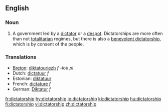 ==English==

===Noun===
{{en-noun}}

#A government led by a [[dictator]] or a [[despot]].  Dictatorships are more often than not [[totalitarian]] regimes, but there is also a [[benevolent dictatorship]], which is by consent of the people.

===Translations===
*[[Breton]]: [[diktatouriezh]] ''f'' -ioù ''pl''
*Dutch: [[dictatuur]] ''f''
*Estonian: [[diktatuur]]
*French: [[dictature]] ''f''
*German: [[Diktatur]] ''f''

[[fr:dictatorship]]
[[hy:dictatorship]]
[[io:dictatorship]]
[[kk:dictatorship]]
[[hu:dictatorship]]
[[fi:dictatorship]]
[[vi:dictatorship]]
[[zh:dictatorship]]